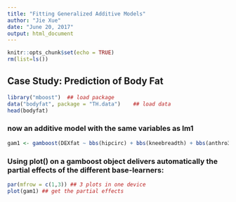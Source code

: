 ---
title: "Fitting Generalized Additive Models"
author: "Jie Xue"
date: "June 20, 2017"
output: html_document
---

```{r setup, include=FALSE}
knitr::opts_chunk$set(echo = TRUE)
rm(list=ls())
```

## Case Study: Prediction of Body Fat
```{r, warning=FALSE, message=FALSE}
library("mboost")  ## load package
data("bodyfat", package = "TH.data")    ## load data
head(bodyfat)
```


### now an additive model with the same variables as lm1
```{r}
gam1 <- gamboost(DEXfat ~ bbs(hipcirc) + bbs(kneebreadth) + bbs(anthro3a), data = bodyfat)
```

### Using plot() on a gamboost object delivers automatically the partial effects of the different base-learners:
```{r}
par(mfrow = c(1,3)) ## 3 plots in one device
plot(gam1) ## get the partial effects
```

